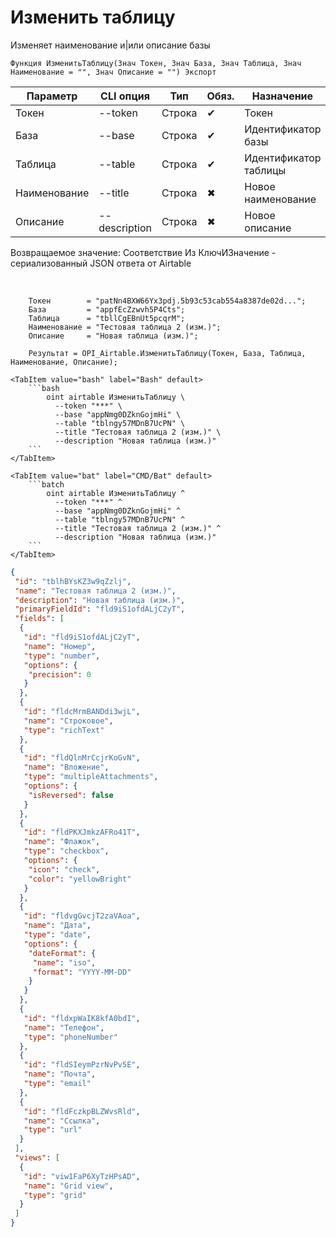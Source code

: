 ﻿---
sidebar_position: 2
---


# Изменить таблицу
 Изменяет наименование и|или описание базы



`Функция ИзменитьТаблицу(Знач Токен, Знач База, Знач Таблица, Знач Наименование = "", Знач Описание = "") Экспорт`

  | Параметр | CLI опция | Тип | Обяз. | Назначение |
  |-|-|-|-|-|
  | Токен | --token | Строка | &#x2714; | Токен |
  | База | --base | Строка | &#x2714; | Идентификатор базы |
  | Таблица | --table | Строка | &#x2714; | Идентификатор таблицы |
  | Наименование | --title | Строка | &#x2716; | Новое наименование |
  | Описание | --description | Строка | &#x2716; | Новое описание |

  
  Возвращаемое значение:   Соответствие Из КлючИЗначение - сериализованный JSON ответа от Airtable

<br/>




```bsl title="Пример использования для 1С:Предприятие/OneScript"
    Токен        = "patNn4BXW66Yx3pdj.5b93c53cab554a8387de02d...";
    База         = "appfEcZzwvh5P4Cts";
    Таблица      = "tbllCgEBnUt5pcqrM";
    Наименование = "Тестовая таблица 2 (изм.)";
    Описание     = "Новая таблица (изм.)";

    Результат = OPI_Airtable.ИзменитьТаблицу(Токен, База, Таблица, Наименование, Описание);
```
    

 <Tabs>
  
    <TabItem value="bash" label="Bash" default>
        ```bash
            oint airtable ИзменитьТаблицу \
              --token "***" \
              --base "appNmg0DZknGojmHi" \
              --table "tblngy57MDnB7UcPN" \
              --title "Тестовая таблица 2 (изм.)" \
              --description "Новая таблица (изм.)"
        ```
    </TabItem>
  
    <TabItem value="bat" label="CMD/Bat" default>
        ```batch
            oint airtable ИзменитьТаблицу ^
              --token "***" ^
              --base "appNmg0DZknGojmHi" ^
              --table "tblngy57MDnB7UcPN" ^
              --title "Тестовая таблица 2 (изм.)" ^
              --description "Новая таблица (изм.)"
        ```
    </TabItem>
</Tabs>


```json title="Результат"
{
 "id": "tblhBYsKZ3w9qZzlj",
 "name": "Тестовая таблица 2 (изм.)",
 "description": "Новая таблица (изм.)",
 "primaryFieldId": "fld9iS1ofdALjC2yT",
 "fields": [
  {
   "id": "fld9iS1ofdALjC2yT",
   "name": "Номер",
   "type": "number",
   "options": {
    "precision": 0
   }
  },
  {
   "id": "fldcMrmBANDdi3wjL",
   "name": "Строковое",
   "type": "richText"
  },
  {
   "id": "fldQlnMrCcjrKoGvN",
   "name": "Вложение",
   "type": "multipleAttachments",
   "options": {
    "isReversed": false
   }
  },
  {
   "id": "fldPKXJmkzAFRo41T",
   "name": "Флажок",
   "type": "checkbox",
   "options": {
    "icon": "check",
    "color": "yellowBright"
   }
  },
  {
   "id": "fldvgGvcjT2zaVAoa",
   "name": "Дата",
   "type": "date",
   "options": {
    "dateFormat": {
     "name": "iso",
     "format": "YYYY-MM-DD"
    }
   }
  },
  {
   "id": "fldxpWaIK8kfA0bdI",
   "name": "Телефон",
   "type": "phoneNumber"
  },
  {
   "id": "fldSIeymPzrNvPv5E",
   "name": "Почта",
   "type": "email"
  },
  {
   "id": "fldFczkpBLZWvsRld",
   "name": "Ссылка",
   "type": "url"
  }
 ],
 "views": [
  {
   "id": "viw1FaP6XyTzHPsAD",
   "name": "Grid view",
   "type": "grid"
  }
 ]
}
```
